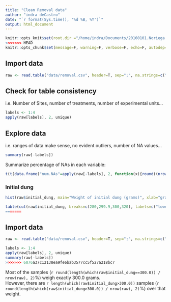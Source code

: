 ```yaml
---
title: "Clean Removal data"
author: "indra deCastro"
date: "`r format(Sys.time(), '%d %B, %Y')`"
output: html_document
---
```


```r
knitr::opts_knit$set(root.dir ="/home/indra/Documents/20160101.Noriega.exp.remocion/", message=F, warning=F, verbose=F, comment=F)
<<<<<<< HEAD
knitr::opts_chunk$set(message=F, warning=F, verbose=F, echo=F, autodep=T, cache=T, fig.width=10)
```

## Import data
```r
raw <- read.table("data/removal.csv", header=T, sep=";", na.strings=c("-", "N/A"))
```

## Check for table consistency
i.e. Number of Sites, number of treatments, number of experimental units...
```r
labels <- 1:4
apply(raw[labels], 2, unique)
```


## Explore data
i.e. ranges of data make sense, no evident outliers, number of NA values...
```r
summary(raw[-labels])
```

Summarize percentage of NAs in each variable:
```r
t(t(data.frame("num.NAs"=apply(raw[-labels], 2, function(x){round((nrow(raw)-length(which(complete.cases(x)))) / nrow(raw) *100, 2)}))))
```

### Initial dung
```r
hist(raw$initial_dung, main="Weight of initial dung (grams)", xlab="grams of wet dung", ylab="number of samples", breaks=seq(min(raw$initial_dung)-1, max(raw$initial_dung)+1, 0.5)); box()

table(cut(raw$initial_dung, breaks=c(280,299.9,300,320), labels=c("lower", "300gr.", "bigger")))
=======
```

## Import data
```r
raw <- read.table("data/removal.csv", header=T, sep=";", na.strings=c("-", "N/A"))
```

```r
labels <- 1:4
apply(raw[labels], 2, unique)
summary(raw[-labels])
>>>>>>> 6076a37c12138ea9fe6bab3577cc5f527a218bc7
```
Most of the samples (`r round(length(which(raw$initial_dung==300.0)) / nrow(raw), 2)`%) weigh exactly 300.0 grams.  
However, there are `r length(which(raw$initial_dung>300.0))` samples (`r round(length(which(raw$initial_dung>300.0)) / nrow(raw), 2)`%) over that weight.


